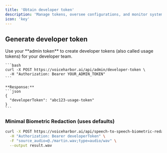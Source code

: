 ```yaml
---
title: 'Obtain developer token'
description: 'Manage tokens, oversee configurations, and monitor system usage'
icon: 'key'
---
```


## Generate developer token

<Steps>
  <Step title="Generate a developer token using your admin token">
    Use your **admin token** to create developer tokens (also called usage tokens) for your developer team.

    ```bash
    curl -X POST https://voiceharbor.ai/api/admin/developer-token \
      -H "Authorization: Bearer YOUR_ADMIN_TOKEN"
    ```

    **Response:**
    ```json
    {
      "developerToken": "abc123-usage-token"
    }
    ```
  </Step>
</Steps>

### Minimal Biometric Redaction (uses defaults)

```bash
curl -X POST https://voiceharbor.ai/api/speech-to-speech-biometric-redaction \
  -H "Authorization: Bearer developerToken" \
  -F "source_audio=@./martin.wav;type=audio/wav" \
  --output result.wav
```

